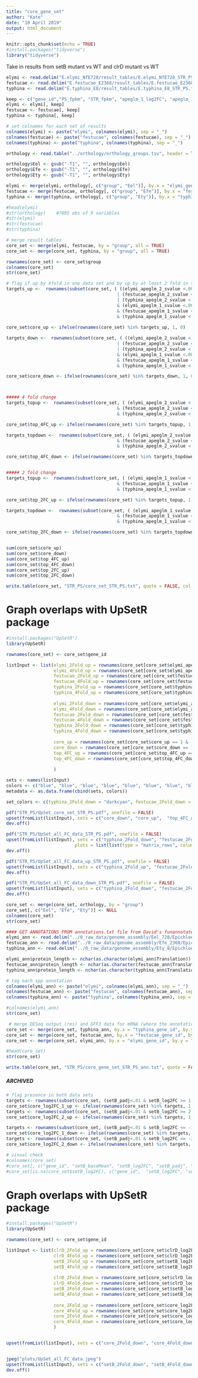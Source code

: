```yaml
---
title: "core_gene_set"
author: "Kate"
date: "10 April 2019"
output: html_document
---
```


```r
knitr::opts_chunk$set(echo = TRUE)
#install.packages("tidyverse")
library("tidyverse")
```


Take in results from setB mutant vs WT and clrD mutant vs WT
```r
elymi <- read.delim("E.elymi_NfE728/result_tables/E.elymi_NfE728_STR_PS.txt", header = TRUE)
festucae <- read.delim("E.festucae_E2368/result_tables/E.festucae_E2368_STR_PS.txt", header = TRUE)
typhina <- read.delim("E.typhina_E8/result_tables/E.typhina_E8_STR_PS.txt", header = TRUE)
```


```r
keep <- c("gene_id","PS_fpkm", "STR_fpkm", "apeglm_1_log2FC", "apeglm_1_lfcSE",  "apeglm_1_svalue", "apeglm_2_log2FC", "apeglm_2_lfcSE", "apeglm_2_svalue")
elymi <- elymi[, keep]
festucae <- festucae[, keep]
typhina <- typhina[, keep]

# set colnames for each set of results
colnames(elymi) <- paste("elymi", colnames(elymi), sep = "_")
colnames(festucae) <- paste("festucae", colnames(festucae), sep = "_")
colnames(typhina) <- paste("typhina", colnames(typhina), sep = "_")
```


```r

orthology <- read.table("../orthology/orthology_groups.tsv", header = TRUE)

orthology$Eel <- gsub("-T1", "", orthology$Eel)
orthology$Efe <- gsub("-T1", "", orthology$Efe)
orthology$Ety <- gsub("-T1", "", orthology$Ety)

elymi <- merge(elymi, orthology[, c("group", "Eel")], by.x = "elymi_gene_id", by.y = "Eel")
festucae <- merge(festucae, orthology[, c("group", "Efe")], by.x = "festucae_gene_id", by.y = "Efe")
typhina <- merge(typhina, orthology[, c("group", "Ety")], by.x = "typhina_gene_id", by.y = "Ety")

#head(elymi)
#str(orthology)    #7805 obs of 9 variables
#str(elymi)
#str(festucae)
#str(typhina)
```


```r

# merge result tables
core_set <- merge(elymi, festucae, by = "group", all = TRUE)
core_set <- merge(core_set, typhina, by = "group", all = TRUE)

rownames(core_set) <- core_set$group
colnames(core_set)
str(core_set)
```


```r

# flag if up by 4fold in one data set and by up by at least 2 fold in the other two
targets_up <-  rownames(subset(core_set, ( ((elymi_apeglm_2_svalue <.005 & elymi_apeglm_2_log2FC >= 2 ) 
                                          | (festucae_apeglm_2_svalue <.005 & festucae_apeglm_2_log2FC >= 2 ) 
                                          | (typhina_apeglm_2_svalue <.005 & typhina_apeglm_2_log2FC >= 2 ) )
                                          & (elymi_apeglm_1_svalue <.005 & elymi_apeglm_1_log2FC >= 1 ) 
                                          & (festucae_apeglm_1_svalue <.005 & festucae_apeglm_1_log2FC >= 1 ) 
                                          & (typhina_apeglm_1_svalue <.005 & typhina_apeglm_1_log2FC >= 1 ) )))
                                            
core_set$core_up <- ifelse(rownames(core_set) %in% targets_up, 1, 0)

targets_down <-  rownames(subset(core_set, ( ((elymi_apeglm_2_svalue <.005 & elymi_apeglm_2_log2FC <= -2 ) 
                                          | (festucae_apeglm_2_svalue <.005 & festucae_apeglm_2_log2FC <= -2 ) 
                                          | (typhina_apeglm_2_svalue <.005 & typhina_apeglm_2_log2FC <= -2 ) )
                                          & (elymi_apeglm_1_svalue <.005 & elymi_apeglm_1_log2FC <= -1 ) 
                                          & (festucae_apeglm_1_svalue <.005 & festucae_apeglm_1_log2FC <= -1 ) 
                                          & (typhina_apeglm_1_svalue <.005 & typhina_apeglm_1_log2FC <= -1 ) )))

core_set$core_down <- ifelse(rownames(core_set) %in% targets_down, 1, 0)



##### 4 fold change
targets_topup <-  rownames(subset(core_set, ( (elymi_apeglm_2_svalue <.005 & elymi_apeglm_2_log2FC >= 2 ) 
                                          & (festucae_apeglm_2_svalue <.005 & festucae_apeglm_2_log2FC >= 2 ) 
                                          & (typhina_apeglm_2_svalue <.005 & typhina_apeglm_2_log2FC >= 2 ) )))

core_set$top_4FC_up <- ifelse(rownames(core_set) %in% targets_topup, 1, 0)

targets_topdown <-  rownames(subset(core_set, ( (elymi_apeglm_2_svalue <.005 & elymi_apeglm_2_log2FC <= -2 ) 
                                          & (festucae_apeglm_2_svalue <.005 & festucae_apeglm_2_log2FC <= -2 ) 
                                          & (typhina_apeglm_2_svalue <.005 & typhina_apeglm_2_log2FC <= -2 ) )))

core_set$top_4FC_down <- ifelse(rownames(core_set) %in% targets_topdown, 1, 0)


##### 2 fold change
targets_topup <-  rownames(subset(core_set, ( (elymi_apeglm_1_svalue <.005 & elymi_apeglm_1_log2FC >= 1 ) 
                                          & (festucae_apeglm_1_svalue <.005 & festucae_apeglm_1_log2FC >= 1 ) 
                                          & (typhina_apeglm_1_svalue <.005 & typhina_apeglm_1_log2FC >= 1 ) )))

core_set$top_2FC_up <- ifelse(rownames(core_set) %in% targets_topup, 1, 0)

targets_topdown <-  rownames(subset(core_set, ( (elymi_apeglm_1_svalue <.005 & elymi_apeglm_1_log2FC <= -1 ) 
                                          & (festucae_apeglm_1_svalue <.005 & festucae_apeglm_1_log2FC <= -1 ) 
                                          & (typhina_apeglm_1_svalue <.005 & typhina_apeglm_1_log2FC <= -1 ) )))

core_set$top_2FC_down <- ifelse(rownames(core_set) %in% targets_topdown, 1, 0)


sum(core_set$core_up)
sum(core_set$core_down)
sum(core_set$top_4FC_up)
sum(core_set$top_4FC_down)
sum(core_set$top_2FC_up)
sum(core_set$top_2FC_down)

write.table(core_set, "STR_PS/core_set_STR_PS.txt", quote = FALSE, col.names = TRUE, row.names = FALSE)

```


# Graph overlaps with UpSetR package
```r
#install.packages("UpSetR")
library(UpSetR)

rownames(core_set) <- core_set$gene_id

listInput <- list(elymi_2Fold_up = rownames(core_set[core_set$elymi_apeglm_1_log2FC >= 1 & core_set$elymi_apeglm_1_svalue < 0.005 & !is.na(core_set$elymi_apeglm_1_log2FC), ]),
                  elymi_4Fold_up = rownames(core_set[core_set$elymi_apeglm_2_log2FC >= 2 & core_set$elymi_apeglm_2_svalue < 0.005 & !is.na(core_set$elymi_apeglm_1_log2FC), ]),
                  festucae_2Fold_up = rownames(core_set[core_set$festucae_apeglm_1_log2FC >= 1 & core_set$festucae_apeglm_1_svalue < 0.005 & !is.na(core_set$festucae_apeglm_1_log2FC), ]),
                  festucae_4Fold_up = rownames(core_set[core_set$festucae_apeglm_2_log2FC >= 2 & core_set$festucae_apeglm_2_svalue < 0.005 & !is.na(core_set$festucae_apeglm_1_log2FC), ]),
                  typhina_2Fold_up = rownames(core_set[core_set$typhina_apeglm_1_log2FC >= 1 & core_set$typhina_apeglm_1_svalue < 0.005 & !is.na(core_set$typhina_apeglm_1_log2FC), ]),
                  typhina_4Fold_up = rownames(core_set[core_set$typhina_apeglm_2_log2FC >= 2 & core_set$typhina_apeglm_2_svalue < 0.005 & !is.na(core_set$typhina_apeglm_1_log2FC), ]),
                  
                  elymi_2Fold_down = rownames(core_set[core_set$elymi_apeglm_1_log2FC <= -1 & core_set$elymi_apeglm_1_svalue < 0.005 & !is.na(core_set$elymi_apeglm_1_log2FC), ]),
                  elymi_4Fold_down = rownames(core_set[core_set$elymi_apeglm_2_log2FC <= -2 & core_set$elymi_apeglm_2_svalue < 0.005 & !is.na(core_set$elymi_apeglm_1_log2FC), ]),
                  festucae_2Fold_down = rownames(core_set[core_set$festucae_apeglm_1_log2FC <= -1 & core_set$festucae_apeglm_1_svalue < 0.005 & !is.na(core_set$festucae_apeglm_1_log2FC), ]),
                  festucae_4Fold_down = rownames(core_set[core_set$festucae_apeglm_2_log2FC <= -2 & core_set$festucae_apeglm_2_svalue < 0.005 & !is.na(core_set$festucae_apeglm_1_log2FC), ]),
                  typhina_2Fold_down = rownames(core_set[core_set$typhina_apeglm_1_log2FC <= -1 & core_set$typhina_apeglm_1_svalue < 0.005 & !is.na(core_set$typhina_apeglm_1_log2FC), ]),
                  typhina_4Fold_down = rownames(core_set[core_set$typhina_apeglm_2_log2FC <= -2 & core_set$typhina_apeglm_2_svalue < 0.005 & !is.na(core_set$typhina_apeglm_1_log2FC), ]),
                  
                  core_up = rownames(core_set[core_set$core_up == 1 & !is.na(core_set$elymi_apeglm_1_log2FC) & !is.na(core_set$festucae_apeglm_1_log2FC) & !is.na(core_set$typhina_apeglm_1_log2FC), ]),
                  core_down = rownames(core_set[core_set$core_down == 1 & !is.na(core_set$elymi_apeglm_1_log2FC) & !is.na(core_set$festucae_apeglm_1_log2FC) & !is.na(core_set$typhina_apeglm_1_log2FC), ]),
                  top_4FC_up = rownames(core_set[core_set$top_4FC_up == 1 & !is.na(core_set$elymi_apeglm_1_log2FC) & !is.na(core_set$festucae_apeglm_1_log2FC) & !is.na(core_set$typhina_apeglm_1_log2FC), ]),
                  top_4FC_down = rownames(core_set[core_set$top_4FC_down == 1 & !is.na(core_set$elymi_apeglm_1_log2FC) & !is.na(core_set$festucae_apeglm_1_log2FC) & !is.na(core_set$typhina_apeglm_1_log2FC), ])
                  
                  )

sets <- names(listInput)
colors <- c("blue", "blue", "blue", "blue", "blue", "blue", "blue", "blue", "purple", "purple", "purple", "purple", "purple", "purple", "purple", "purple")
metadata <- as.data.frame(cbind(sets, colors))

set_colors <- c(typhina_2Fold_down = "darkcyan", festucae_2Fold_down = "darkcyan",  elymi_2Fold_down = "darkcyan", typhina_4Fold_down = "darkcyan", festucae_4Fold_down = "darkcyan", elymi_4Fold_down = "darkcyan",  core_down = "darkblue", top_4FC_down = "darkblue", typhina_2Fold_up = "purple", festucae_2Fold_up = "purple", elymi_2Fold_up = "purple", typhina_4Fold_up = "purple",  festucae_4Fold_up = "purple", elymi_4Fold_up = "purple", core_up = "red", top_4FC_up = "red")    #   shade.color = colors

pdf("STR_PS/UpSet_core_set_STR_PS.pdf", onefile = FALSE)
upset(fromList(listInput), sets = c("core_down", "core_up",  "top_4FC_down", "top_4FC_up"), keep.order = TRUE, order.by = "freq")
dev.off()

pdf("STR_PS/UpSet_all_FC_data_STR_PS.pdf", onefile = FALSE)
upset(fromList(listInput), sets = c("typhina_2Fold_down", "festucae_2Fold_down",  "elymi_2Fold_down", "typhina_4Fold_down", "festucae_4Fold_down", "elymi_4Fold_down",  "core_down","top_4FC_down", "typhina_2Fold_up", "festucae_2Fold_up", "elymi_2Fold_up", "typhina_4Fold_up",  "festucae_4Fold_up", "elymi_4Fold_up", "core_up", "top_4FC_up"), keep.order = TRUE, order.by = "freq", nintersects = 53, set.metadata = list(data = metadata, 
                          plots = list(list(type = "matrix_rows", column = "sets", colors = set_colors, alpha = 0.5))))
dev.off()

pdf("STR_PS/UpSet_all_FC_data_up_STR_PS.pdf", onefile = FALSE)
upset(fromList(listInput), sets = c("typhina_2Fold_up", "festucae_2Fold_up", "elymi_2Fold_up", "typhina_4Fold_up",  "festucae_4Fold_up", "elymi_4Fold_up", "core_up", "top_4FC_up"), keep.order = TRUE, order.by = "freq")
dev.off()

pdf("STR_PS/UpSet_all_FC_data_down_STR_PS.pdf", onefile = FALSE)
upset(fromList(listInput), sets = c("typhina_2Fold_down", "festucae_2Fold_down",  "elymi_2Fold_down", "typhina_4Fold_down", "festucae_4Fold_down", "elymi_4Fold_down",  "core_down","top_4FC_down"), keep.order = TRUE, order.by = "freq")
dev.off()
```
```r

core_set <- merge(core_set, orthology, by = "group")
core_set[, c("Eel", "Efe", "Ety")] <- NULL
colnames(core_set)
str(core_set)
```

```r

#### GET ANNOTATIONS FROM annotations.txt file from David's funannotate pipeline file
elymi_ann <- read.delim("../0_raw_data/genome_assembly/Eel_728/Epichloe_elymi.annotations.txt", header = TRUE, comment.char = "#", blank.lines.skip = TRUE, fill = TRUE, sep = "\t")
festucae_ann <- read.delim("../0_raw_data/genome_assembly/Efe_2368/Epichloe_festucae.annotations.txt", header = TRUE, comment.char = "#", blank.lines.skip = TRUE, fill = TRUE, sep = "\t")
typhina_ann <- read.delim("../0_raw_data/genome_assembly/Ety_8/Epichloe_typhina_E8.annotations.txt", header = TRUE, comment.char = "#", blank.lines.skip = TRUE, fill = TRUE, sep = "\t")

elymi_ann$protein_length <- nchar(as.character(elymi_ann$Translation))
festucae_ann$protein_length <- nchar(as.character(festucae_ann$Translation))
typhina_ann$protein_length <- nchar(as.character(typhina_ann$Translation))

# tag each spp annotation
colnames(elymi_ann) <- paste("elymi", colnames(elymi_ann), sep = "_")
colnames(festucae_ann) <- paste("festucae", colnames(festucae_ann), sep = "_")
colnames(typhina_ann) <- paste("typhina", colnames(typhina_ann), sep = "_")

#colnames(elymi_ann)
str(core_set)

 # merge DESeq output (res) and GFF3 data for mRNA (where the annotations are)
core_set <- merge(core_set, typhina_ann, by.x = "typhina_gene_id", by.y = "typhina_GeneID", all.x = TRUE)
core_set <- merge(core_set, festucae_ann, by.x = "festucae_gene_id", by.y = "festucae_GeneID", all.x = TRUE)
core_set <- merge(core_set, elymi_ann, by.x = "elymi_gene_id", by.y = "elymi_GeneID", all.x = TRUE)

#head(core_set)
str(core_set)

write.table(core_set, "STR_PS/core_gene_set_STR_PS_ann.txt", quote = FALSE, row.names = FALSE, sep = "\t")
```

##### ARCHIVED

```r

# flag presence in both data sets
targets <- rownames(subset(core_set, (setB_padj<.01 & setB_log2FC >= 1 & clrD_padj<.01 & clrD_log2FC >= 1 & !is.na(setB_log2FC) & !is.na(clrD_log2FC) )))
core_set$core_log2FC_1_up <- ifelse(rownames(core_set) %in% targets, 1, 0)
targets <- rownames(subset(core_set, (setB_padj<.01 & setB_log2FC >= 2 & clrD_padj<.01 & clrD_log2FC >= 2 & !is.na(setB_log2FC) & !is.na(clrD_log2FC) )))
core_set$core_log2FC_2_up <- ifelse(rownames(core_set) %in% targets, 1, 0)

targets <- rownames(subset(core_set, (setB_padj<.01 & setB_log2FC <= -1 & clrD_padj<.01 & clrD_log2FC <= -1 & !is.na(setB_log2FC) & !is.na(clrD_log2FC) )))
core_set$core_log2FC_1_down <- ifelse(rownames(core_set) %in% targets, 1, 0)
targets <- rownames(subset(core_set, (setB_padj<.01 & setB_log2FC <= -2 & clrD_padj<.01 & clrD_log2FC <= -2 & !is.na(setB_log2FC) & !is.na(clrD_log2FC) )))
core_set$core_log2FC_2_down <- ifelse(rownames(core_set) %in% targets, 1, 0)

# visual check
#colnames(core_set)
#core_set[, c("gene_id", "setB_baseMean", "setB_log2FC", "setB_padj", "setB_log2FC_1", "setB_log2FC_2", "clrD_log2FC",  "clrD_padj", "clrD_log2FC_1", "clrD_log2FC_2", "core_log2FC_1_up", "core_log2FC_2_up", "core_log2FC_1_down", "core_log2FC_2_down")]
#core_set[is.na(core_set$setB_log2FC), c("gene_id",  "setB_log2FC", "setB_log2FC_1", "setB_log2FC_2", "clrD_log2FC",  "clrD_log2FC_1", "clrD_log2FC_2", "core_log2FC_1_up", "core_log2FC_2_up", "core_log2FC_1_down", "core_log2FC_2_down")]
```

# Graph overlaps with UpSetR package
```r
#install.packages("UpSetR")
library(UpSetR)

rownames(core_set) <- core_set$gene_id

listInput <- list(clrD_2Fold_up = rownames(core_set[core_set$clrD_log2FC >= 1 & core_set$clrD_padj < 0.01 & !is.na(core_set$clrD_log2FC), ]),
                  clrD_4Fold_up = rownames(core_set[core_set$clrD_log2FC >= 2 & core_set$clrD_padj < 0.01 & !is.na(core_set$clrD_log2FC), ]),
                  setB_2Fold_up = rownames(core_set[core_set$setB_log2FC >= 1 & core_set$setB_padj < 0.01 & !is.na(core_set$setB_log2FC), ]),
                  setB_4Fold_up = rownames(core_set[core_set$setB_log2FC >= 2 & core_set$setB_padj < 0.01 & !is.na(core_set$setB_log2FC), ]),
                  
                  clrD_2Fold_down = rownames(core_set[core_set$clrD_log2FC <= -1 & core_set$clrD_padj < 0.01 & !is.na(core_set$clrD_log2FC), ]),
                  clrD_4Fold_down = rownames(core_set[core_set$clrD_log2FC <= -2 & core_set$clrD_padj < 0.01 & !is.na(core_set$clrD_log2FC), ]),
                  setB_2Fold_down = rownames(core_set[core_set$setB_log2FC <= -1 & core_set$setB_padj < 0.01 & !is.na(core_set$setB_log2FC), ]),
                  setB_4Fold_down = rownames(core_set[core_set$setB_log2FC <= -2 & core_set$setB_padj < 0.01 & !is.na(core_set$setB_log2FC), ]),
                  
                  core_2Fold_up = rownames(core_set[core_set$core_log2FC_1_up == 1 & !is.na(core_set$setB_log2FC) & !is.na(core_set$clrD_log2FC), ]),
                  core_4Fold_up = rownames(core_set[core_set$core_log2FC_2_up == 1 & !is.na(core_set$setB_log2FC) & !is.na(core_set$clrD_log2FC), ]),
                  core_2Fold_down = rownames(core_set[core_set$core_log2FC_1_down == 1 & !is.na(core_set$setB_log2FC) & !is.na(core_set$clrD_log2FC), ]),
                  core_4Fold_down = rownames(core_set[core_set$core_log2FC_2_down == 1 & !is.na(core_set$setB_log2FC) & !is.na(core_set$clrD_log2FC), ])
                  )


upset(fromList(listInput), sets = c("core_2Fold_down", "core_4Fold_down", "core_2Fold_up", "core_4Fold_up"), keep.order = TRUE, order.by = "freq")


jpeg("plots/UpSet_all_FC_data.jpeg")
upset(fromList(listInput), sets = c("setB_2Fold_down", "setB_4Fold_down", "clrD_2Fold_down", "clrD_4Fold_down", "core_2Fold_down", "core_4Fold_down", "setB_2Fold_up", "setB_4Fold_up", "clrD_2Fold_up", "clrD_4Fold_up", "core_2Fold_up", "core_4Fold_up"), keep.order = TRUE, order.by = "freq")
dev.off()

```